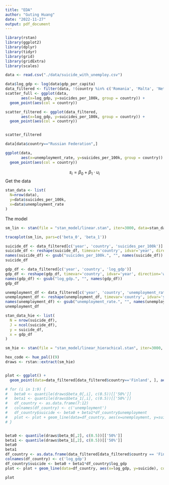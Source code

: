 ---
title: "EDA"
author: "Guting Huang"
date: "2022-11-27"
output: pdf_document
---

```{r message=FALSE}
library(rstan)
library(ggplot2)
library(dplyr)
library(tidyr)
library(grid)
library(gridExtra)
library(scales)
```

```{r}
data <- read.csv("./data/suicide_with_unemploy.csv")
```

```{r}
data$log_gdp <- log(data$gdp_per_capita)
data_filtered <- filter(data, !(country %in% c('Romania', 'Malta', 'Netherlands', 'Greece','Spain', 'Italy', 'United Kingdom', 'Belgium')))
scatter_full <- ggplot(data, 
       aes(x=log_gdp, y=suicides_per_100k, group = country)) + 
  geom_point(aes(col = country))

scatter_filtered <- ggplot(data_filtered, 
       aes(x=log_gdp, y=suicides_per_100k, group = country)) + 
  geom_point(aes(col = country))


scatter_filtered

data[data$country=="Russian Federation",]

```

```{r}
ggplot(data, 
       aes(x=unemployment_rate, y=suicides_per_100k, group = country)) + 
  geom_point(aes(col = country))
```
$$
s_i = \beta_0 + \beta_1 \cdot u_i
$$
Get the data

```{r}
stan_data <- list(
  N=nrow(data),
  y=data$suicides_per_100k,
  x=data$unemployment_rate
)
```
The model
```{r}
sm_lin <- stan(file = "stan_model/linear.stan", iter=3000, data=stan_data, refresh = 0)
```

```{r}
traceplot(sm_lin, pars=c('beta_0', 'beta_1'))
```
```{r}
suicide_df <- data_filtered[c('year', 'country', 'suicides_per_100k')]
suicide_df <- reshape(suicide_df, timevar='country', idvar='year', direction='wide')[-1]
names(suicide_df) <- gsub("suicides_per_100k.", "", names(suicide_df))
suicide_df
```

```{r}
gdp_df <- data_filtered[c('year', 'country', 'log_gdp')]
gdp_df <- reshape(gdp_df, timevar='country', idvar='year', direction='wide')[-1]
names(gdp_df) <- gsub("log_gdp.", "", names(gdp_df))
gdp_df
```

```{r}
unemployment_df <- data_filtered[c('year', 'country', 'unemployment_rate')]
unemployment_df <- reshape(unemployment_df, timevar='country', idvar='year', direction='wide')[-1]
names(unemployment_df) <- gsub("unemployment_rate.", "", names(unemployment_df))
unemployment_df
```

```{r}
stan_data_hie <- list(
  N = nrow(suicide_df),
  J = ncol(suicide_df),
  y = suicide_df,
  x = gdp_df
)
```

```{r}
sm_hie <- stan(file = "stan_model/linear_hierachical.stan", iter=3000, data=stan_data_hie, refresh = 0)
```

```{r}
hex_code <- hue_pal()(9)
draws <- rstan::extract(sm_hie)


plot <- ggplot() + 
  geom_point(data=data_filtered[data_filtered$country=='Finland', ], aes(x=log_gdp, y=suicides_per_100k, group = country, col=country))

# for (i in 1:9) {
#   beta0 <- quantile(draws$beta_0[,i], c(0.5))[['50%']]
#   beta1 <- quantile(draws$beta_1[,i], c(0.5))[['50%']]
#   df_country <- as.data.frame(7:12)
#   colnames(df_country) <- c('unemployment')
#   df_country$suicide <- beta0 + beta1*df_country$unemployment
#   plot <- plot + geom_line(data=df_country, aes(x=unemployment, y=suicide), col=hex_code[i])
# }


beta0 <- quantile(draws$beta_0[,2], c(0.5))[['50%']]
beta1 <- quantile(draws$beta_1[,2], c(0.5))[['50%']]
beta0
beta1
df_country <- as.data.frame(data_filtered[data_filtered$country == 'Finland',]$log_gdp)
colnames(df_country) <- c('log_gdp')
df_country$suicide <- beta0 + beta1*df_country$log_gdp
plot <- plot + geom_line(data=df_country, aes(x=log_gdp, y=suicide), col=hex_code[2])

plot


```
